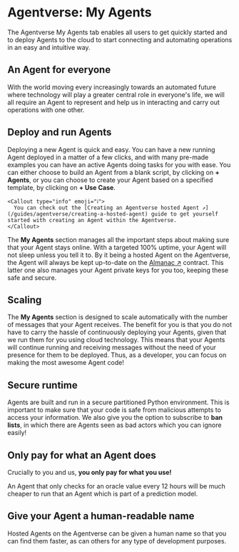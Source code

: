 
# Agentverse: My Agents

The Agentverse My Agents tab enables all users to get quickly started and to deploy Agents to the cloud to start connecting and automating operations in an easy and intuitive way.

## An Agent for everyone

With the world moving every increasingly towards an automated future where technology will play a greater central role in everyone's life, we will all require an Agent to represent and help us in interacting and carry out operations with one other.

<ImageByTheme
  darkSrc={DarkAnAgentForEveryone}
  lightSrc={AnAgentForEveryone}
  alt="an-agent-for-everyone"
/>

## Deploy and run Agents

Deploying a new Agent is quick and easy. You can have a new running Agent deployed in a matter of a few clicks, and with many pre-made examples you can have an active Agents doing tasks for you with ease. You can either choose to build an Agent from a blank script, by clicking on **+ Agents**, or you can choose to create your Agent based on a specified template, by clicking on **+ Use Case**.

    <Callout type="info" emoji="ℹ️">
      You can check out the [Creating an Agentverse hosted Agent ↗️](/guides/agentverse/creating-a-hosted-agent) guide to get yourself started with creating an Agent within the Agentverse.
    </Callout>

The **My Agents** section manages all the important steps about making sure that your Agent stays online. With a targeted 100% uptime, your Agent will not sleep unless you tell it to. By it being a hosted Agent on the Agentverse, the Agent will always be kept up-to-date on the [Almanac ↗️](/references/contracts/uagents-almanac/almanac-overview) contract. This latter one also manages your Agent private keys for you too, keeping these safe and secure.

## Scaling

The **My Agents** section is designed to scale automatically with the number of messages that your Agent receives. The benefit for you is that you do not have to carry the hassle of continuously deploying your Agents, given that we run them for you using cloud technology. This means that your Agents will continue running and receiving messages without the need of your presence for them to be deployed. Thus, as a developer, you can focus on making the most awesome Agent code!

<ImageByTheme
  darkSrc={DarkScalingHosting}
  lightSrc={ScalingHosting}
  alt="scaling-hosting"
/>

## Secure runtime

Agents are built and run in a secure partitioned Python environment. This is important to make sure that your code is safe from malicious attempts to access your information. We also give you the option to subscribe to **ban lists**, in which there are Agents seen as bad actors which you can ignore easily!

## Only pay for what an Agent does

Crucially to you and us, **you only pay for what you use!**

An Agent that only checks for an oracle value every 12 hours will be much cheaper to run that an Agent which is part of a prediction model.

## Give your Agent a human-readable name

Hosted Agents on the Agentverse can be given a human name so that you can find them faster, as can others for any type of development purposes.

<ImageByTheme
  darkSrc={DarkHostingNameService1}
  lightSrc={HostingNameService1}
  alt="hosting-name-service1"
/>

